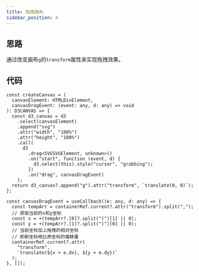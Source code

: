 ```yaml
---
title: 拖拽画布
sidebar_position: 4
---
```



<AuthorInfo />

## 思路

通过改变画布`g`的`transform`属性来实现拖拽效果。

## 代码

```tsx createCanvas
const createCanvas = (
  canvasElement: HTMLDivElement,
  canvasDragEvent: (event: any, d: any) => void
): D3CANVAS => {
  const d3_canvas = d3
    .select(canvasElement)
    .append("svg")
    .attr("width", "100%")
    .attr("height", "100%")
    .call(
      d3
        .drag<SVGSVGElement, unknown>()
        .on("start", function (event, d) {
          d3.select(this).style("cursor", "grabbing");
        })
        .on("drag", canvasDragEvent)
    );
  return d3_canvas?.append("g").attr("transform", `translate(0, 0)`);
};
```

```tsx canvasDragEvent
const canvasDragEvent = useCallback((e: any, d: any) => {
  const tempArr = containerRef.current?.attr("transform").split(",");
  // 获取当前的x和y坐标
  const x = +(tempArr?.[0]?.split("(")[1] || 0);
  const y = +(tempArr?.[1]?.split(")")[0] || 0);
  // 当前坐标加上拖拽的相对坐标
  // 即新坐标相比原坐标的偏移量
  containerRef.current?.attr(
    "transform",
    `translate(${x + e.dx}, ${y + e.dy})`
  );
}, []);
```
